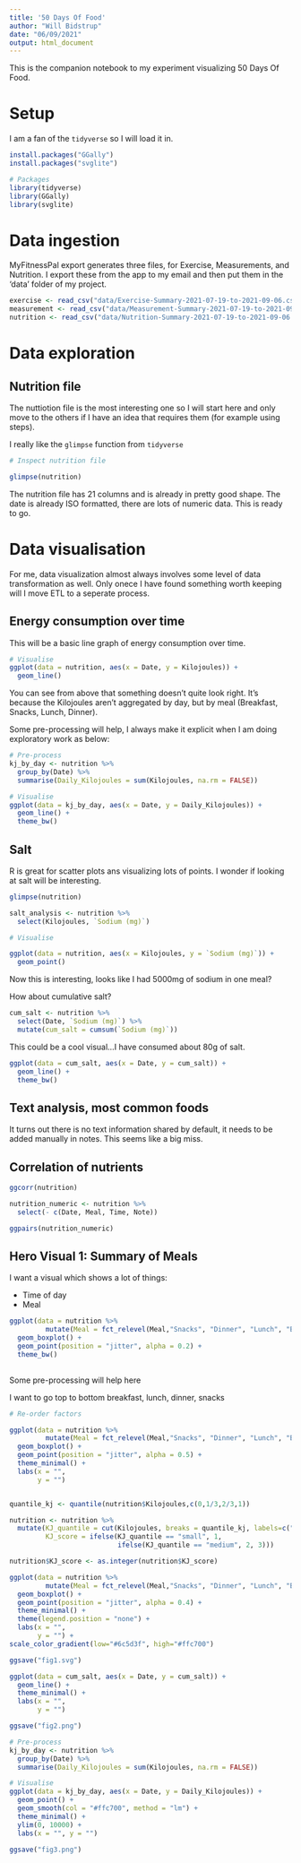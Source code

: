 ```yaml
---
title: '50 Days Of Food'
author: "Will Bidstrup"
date: "06/09/2021"
output: html_document
---
```


This is the companion notebook to my experiment visualizing 50 Days Of Food.

# Setup

I am a fan of the `tidyverse` so I will load it in.  

```r

install.packages("GGally")
install.packages("svglite")
```


```r
# Packages
library(tidyverse)
library(GGally)
library(svglite)

```

# Data ingestion

MyFitnessPal export generates three files, for Exercise, Measurements, and Nutrition. I export these from the app to my email and then put them in the 'data' folder of my project.  

```r
exercise <- read_csv("data/Exercise-Summary-2021-07-19-to-2021-09-06.csv")
measurement <- read_csv("data/Measurement-Summary-2021-07-19-to-2021-09-06.csv")
nutrition <- read_csv("data/Nutrition-Summary-2021-07-19-to-2021-09-06.csv")
```


# Data exploration

## Nutrition file

The nuttiotion file is the most interesting one so I will start here and only move to the others if I have an idea that requires them (for example using steps).  

I really like the `glimpse` function from `tidyverse`

```r
# Inspect nutrition file

glimpse(nutrition)
```

The nutrition file has 21 columns and is already in pretty good shape. The date is already ISO formatted, there are lots of numeric data. This is ready to go.  


# Data visualisation

For me, data visualization almost always involves some level of data transformation as well. Only onece I have found something worth keeping will I move ETL to a seperate process.


## Energy consumption over time

This will be a basic line graph of energy consumption over time.

```r
# Visualise
ggplot(data = nutrition, aes(x = Date, y = Kilojoules)) +
  geom_line()
```

You can see from above that something doesn't quite look right. It's because the Kilojoules aren't aggregated by day, but by meal (Breakfast, Snacks, Lunch, Dinner).

Some pre-processing will help, I always make it explicit when I am doing exploratory work as below:  

```r

# Pre-process
kj_by_day <- nutrition %>%
  group_by(Date) %>%
  summarise(Daily_Kilojoules = sum(Kilojoules, na.rm = FALSE))

# Visualise
ggplot(data = kj_by_day, aes(x = Date, y = Daily_Kilojoules)) +
  geom_line() +
  theme_bw()

```

## Salt 

R is great for scatter plots ans visualizing lots of points. I wonder if looking at salt will be interesting. 


```r
glimpse(nutrition)
```


```r
salt_analysis <- nutrition %>%
  select(Kilojoules, `Sodium (mg)`)

# Visualise 

ggplot(data = nutrition, aes(x = Kilojoules, y = `Sodium (mg)`)) +
  geom_point()
```
Now this is interesting, looks like I had 5000mg of sodium in one meal? 


How about cumulative salt?

```r
cum_salt <- nutrition %>%
  select(Date, `Sodium (mg)`) %>%
  mutate(cum_salt = cumsum(`Sodium (mg)`))
```

This could be a cool visual...I have consumed about 80g of salt.  

```r
ggplot(data = cum_salt, aes(x = Date, y = cum_salt)) +
  geom_line() +
  theme_bw()
```



## Text analysis, most common foods

It turns out there is no text information shared by default, it needs to be added manually in notes. This seems like a big miss.  


## Correlation of nutrients

```r
ggcorr(nutrition)
```



```r
nutrition_numeric <- nutrition %>%
  select(- c(Date, Meal, Time, Note))

ggpairs(nutrition_numeric)
```

## Hero Visual 1: Summary of Meals


I want a visual which shows a lot of things:  

- Time of day  
- Meal  


```r
ggplot(data = nutrition %>%
         mutate(Meal = fct_relevel(Meal,"Snacks", "Dinner", "Lunch", "Breakfast")), aes(x = Time, y = Meal)) +
  geom_boxplot() +
  geom_point(position = "jitter", alpha = 0.2) +
  theme_bw()
  
```

Some pre-processing will help here

I want to go top to bottom breakfast, lunch, dinner, snacks
```r
# Re-order factors

ggplot(data = nutrition %>%
         mutate(Meal = fct_relevel(Meal,"Snacks", "Dinner", "Lunch", "Breakfast")), aes(x = Time, y = Meal)) +
  geom_boxplot() +
  geom_point(position = "jitter", alpha = 0.5) +
  theme_minimal() +
  labs(x = "",
       y = "")



```

```r
quantile_kj <- quantile(nutrition$Kilojoules,c(0,1/3,2/3,1))
```

```r


nutrition <- nutrition %>%
  mutate(KJ_quantile = cut(Kilojoules, breaks = quantile_kj, labels=c("small","medium","big")),
         KJ_score = ifelse(KJ_quantile == "small", 1,
                           ifelse(KJ_quantile == "medium", 2, 3)))

nutrition$KJ_score <- as.integer(nutrition$KJ_score)
```



```r
ggplot(data = nutrition %>%
         mutate(Meal = fct_relevel(Meal,"Snacks", "Dinner", "Lunch", "Breakfast")), aes(x = Time, y = Meal, col = KJ_score, size = Kilojoules)) +
  geom_boxplot() +
  geom_point(position = "jitter", alpha = 0.4) +
  theme_minimal() +
  theme(legend.position = "none") +
  labs(x = "",
       y = "") +
scale_color_gradient(low="#6c5d3f", high="#ffc700")

ggsave("fig1.svg")

```

```r
ggplot(data = cum_salt, aes(x = Date, y = cum_salt)) +
  geom_line() +
  theme_minimal() +
  labs(x = "",
       y = "")

ggsave("fig2.png")
```



```r

# Pre-process
kj_by_day <- nutrition %>%
  group_by(Date) %>%
  summarise(Daily_Kilojoules = sum(Kilojoules, na.rm = FALSE))

# Visualise
ggplot(data = kj_by_day, aes(x = Date, y = Daily_Kilojoules)) +
  geom_point() +
  geom_smooth(col = "#ffc700", method = "lm") +
  theme_minimal() +
  ylim(0, 10000) +
  labs(x = "", y = "")

ggsave("fig3.png")

```
